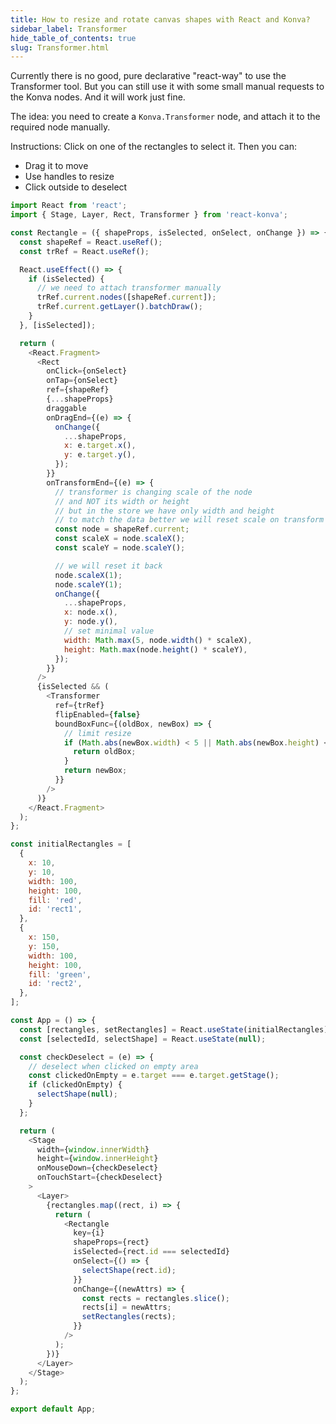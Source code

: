 ```yaml
---
title: How to resize and rotate canvas shapes with React and Konva?
sidebar_label: Transformer
hide_table_of_contents: true
slug: Transformer.html
---
```


Currently there is no good, pure declarative "react-way" to use the Transformer tool.
But you can still use it with some small manual requests to the Konva nodes.
And it will work just fine.

The idea: you need to create a `Konva.Transformer` node, and attach it to the required node manually.

Instructions: Click on one of the rectangles to select it. Then you can:
- Drag it to move
- Use handles to resize
- Click outside to deselect

```js live react
import React from 'react';
import { Stage, Layer, Rect, Transformer } from 'react-konva';

const Rectangle = ({ shapeProps, isSelected, onSelect, onChange }) => {
  const shapeRef = React.useRef();
  const trRef = React.useRef();

  React.useEffect(() => {
    if (isSelected) {
      // we need to attach transformer manually
      trRef.current.nodes([shapeRef.current]);
      trRef.current.getLayer().batchDraw();
    }
  }, [isSelected]);

  return (
    <React.Fragment>
      <Rect
        onClick={onSelect}
        onTap={onSelect}
        ref={shapeRef}
        {...shapeProps}
        draggable
        onDragEnd={(e) => {
          onChange({
            ...shapeProps,
            x: e.target.x(),
            y: e.target.y(),
          });
        }}
        onTransformEnd={(e) => {
          // transformer is changing scale of the node
          // and NOT its width or height
          // but in the store we have only width and height
          // to match the data better we will reset scale on transform end
          const node = shapeRef.current;
          const scaleX = node.scaleX();
          const scaleY = node.scaleY();

          // we will reset it back
          node.scaleX(1);
          node.scaleY(1);
          onChange({
            ...shapeProps,
            x: node.x(),
            y: node.y(),
            // set minimal value
            width: Math.max(5, node.width() * scaleX),
            height: Math.max(node.height() * scaleY),
          });
        }}
      />
      {isSelected && (
        <Transformer
          ref={trRef}
          flipEnabled={false}
          boundBoxFunc={(oldBox, newBox) => {
            // limit resize
            if (Math.abs(newBox.width) < 5 || Math.abs(newBox.height) < 5) {
              return oldBox;
            }
            return newBox;
          }}
        />
      )}
    </React.Fragment>
  );
};

const initialRectangles = [
  {
    x: 10,
    y: 10,
    width: 100,
    height: 100,
    fill: 'red',
    id: 'rect1',
  },
  {
    x: 150,
    y: 150,
    width: 100,
    height: 100,
    fill: 'green',
    id: 'rect2',
  },
];

const App = () => {
  const [rectangles, setRectangles] = React.useState(initialRectangles);
  const [selectedId, selectShape] = React.useState(null);

  const checkDeselect = (e) => {
    // deselect when clicked on empty area
    const clickedOnEmpty = e.target === e.target.getStage();
    if (clickedOnEmpty) {
      selectShape(null);
    }
  };

  return (
    <Stage
      width={window.innerWidth}
      height={window.innerHeight}
      onMouseDown={checkDeselect}
      onTouchStart={checkDeselect}
    >
      <Layer>
        {rectangles.map((rect, i) => {
          return (
            <Rectangle
              key={i}
              shapeProps={rect}
              isSelected={rect.id === selectedId}
              onSelect={() => {
                selectShape(rect.id);
              }}
              onChange={(newAttrs) => {
                const rects = rectangles.slice();
                rects[i] = newAttrs;
                setRectangles(rects);
              }}
            />
          );
        })}
      </Layer>
    </Stage>
  );
};

export default App; 